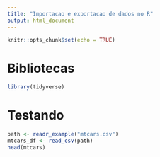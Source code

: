 ```yaml
---
title: "Importacao e exportacao de dados no R"
output: html_document
---
```


```r
knitr::opts_chunk$set(echo = TRUE)
```

# Bibliotecas
```r
library(tidyverse)
```

# Testando 
```r
path <- readr_example("mtcars.csv")
mtcars_df <- read_csv(path)
head(mtcars)
```